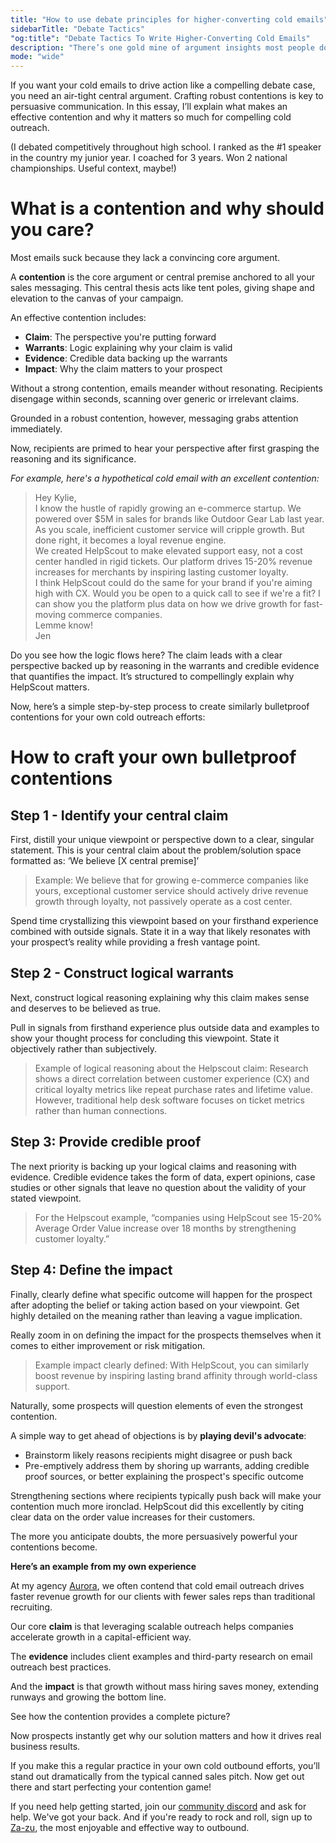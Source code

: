 ```yaml
---
title: "How to use debate principles for higher-converting cold emails"
sidebarTitle: "Debate Tactics"
"og:title": "Debate Tactics To Write Higher-Converting Cold Emails"
description: "There’s one gold mine of argument insights most people don’t use for cold outbound: speech and debate. This article explains how you can use those insights in your cold outbound."
mode: "wide"
---
```


If you want your cold emails to drive action like a compelling debate case, you need an air-tight central argument. Crafting robust contentions is key to persuasive communication. In this essay, I’ll explain what makes an effective contention and why it matters so much for compelling cold outreach.

(I debated competitively throughout high school. I ranked as the #1 speaker in the country my junior year. I coached for 3 years. Won 2 national championships. Useful context, maybe!)

# What is a contention and why should you care?

Most emails suck because they lack a convincing core argument.

A **contention** is the core argument or central premise anchored to all your sales messaging. This central thesis acts like tent poles, giving shape and elevation to the canvas of your campaign.

An effective contention includes:
- **Claim**: The perspective you're putting forward
- **Warrants**: Logic explaining why your claim is valid
- **Evidence**: Credible data backing up the warrants
- **Impact**: Why the claim matters to your prospect

Without a strong contention, emails meander without resonating. Recipients disengage within seconds, scanning over generic or irrelevant claims.

Grounded in a robust contention, however, messaging grabs attention immediately. 

Now, recipients are primed to hear your perspective after first grasping the reasoning and its significance.

*For example, here's a hypothetical cold email with an excellent contention:*

> Hey Kylie, <br/>
>I know the hustle of rapidly growing an e-commerce startup. We powered over $5M in sales for brands like Outdoor Gear Lab last year.<br/>
>As you scale, inefficient customer service will cripple growth. But done right, it becomes a loyal revenue engine.<br/>
>We created HelpScout to make elevated support easy, not a cost center handled in rigid tickets. Our platform drives 15-20% revenue increases for merchants by inspiring lasting customer loyalty.<br/>
>I think HelpScout could do the same for your brand if you're aiming high with CX. Would you be open to a quick call to see if we're a fit? I can show you the platform plus data on how we drive growth for fast-moving commerce companies.<br/>
>Lemme know!<br/>
>Jen

Do you see how the logic flows here? The claim leads with a clear perspective backed up by reasoning in the warrants and credible evidence that quantifies the impact. It’s structured to compellingly explain why HelpScout matters.

Now, here’s a simple step-by-step process to create similarly bulletproof contentions for your own cold outreach efforts:

# How to craft your own bulletproof contentions

## Step 1 - Identify your central claim

First, distill your unique viewpoint or perspective down to a clear, singular statement. This is your central claim about the problem/solution space formatted as: ‘We believe [X central premise]’

> Example: We believe that for growing e-commerce companies like yours, exceptional customer service should actively drive revenue growth through loyalty, not passively operate as a cost center.

Spend time crystallizing this viewpoint based on your firsthand experience combined with outside signals. State it in a way that likely resonates with your prospect’s reality while providing a fresh vantage point.

## Step 2 - Construct logical warrants

Next, construct logical reasoning explaining why this claim makes sense and deserves to be believed as true.

Pull in signals from firsthand experience plus outside data and examples to show your thought process for concluding this viewpoint. State it objectively rather than subjectively.

> Example of logical reasoning about the Helpscout claim: Research shows a direct correlation between customer experience (CX) and critical loyalty metrics like repeat purchase rates and lifetime value. However, traditional help desk software focuses on ticket metrics rather than human connections.

## Step 3: Provide credible proof

The next priority is backing up your logical claims and reasoning with evidence. Credible evidence takes the form of data, expert opinions, case studies or other signals that leave no question about the validity of your stated viewpoint.

> For the Helpscout example, “companies using HelpScout see 15-20% Average Order Value increase over 18 months by strengthening customer loyalty.”

## Step 4: Define the impact

Finally, clearly define what specific outcome will happen for the prospect after adopting the belief or taking action based on your viewpoint. Get highly detailed on the meaning rather than leaving a vague implication.

Really zoom in on defining the impact for the prospects themselves when it comes to either improvement or risk mitigation.

> Example impact clearly defined: With HelpScout, you can similarly boost revenue by inspiring lasting brand affinity through world-class support.

Naturally, some prospects will question elements of even the strongest contention.

A simple way to get ahead of objections is by **playing devil's advocate**:

- Brainstorm likely reasons recipients might disagree or push back
- Pre-emptively address them by shoring up warrants, adding credible proof sources, or better explaining the prospect's specific outcome

Strengthening sections where recipients typically push back will make your contention much more ironclad. HelpScout did this excellently by citing clear data on the order value increases for their customers.

The more you anticipate doubts, the more persuasively powerful your contentions become.

**Here’s an example from my own experience**

At my agency [Aurora](https://helloaurora.com), we often contend that cold email outreach drives faster revenue growth for our clients with fewer sales reps than traditional recruiting.

Our core **claim** is that leveraging scalable outreach helps companies accelerate growth in a capital-efficient way.

The **evidence** includes client examples and third-party research on email outreach best practices.

And the **impact** is that growth without mass hiring saves money, extending runways and growing the bottom line.

See how the contention provides a complete picture?

Now prospects instantly get why our solution matters and how it drives real business results.

If you make this a regular practice in your own cold outbound efforts, you’ll stand out dramatically from the typical canned sales pitch. Now get out there and start perfecting your contention game!

If you need help getting started, join our [community discord](https://discord.gg/6bUPKDf5) and ask for help. We've got your back. And if you're ready to rock and roll, sign up to [Za-zu](https://app.za-zu.com), the most enjoyable and effective way to outbound.